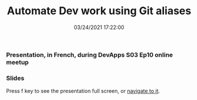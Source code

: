 ﻿---
title: 'Automate Dev work using Git aliases'
permalink: /2021/10/19/automate-dev-work-using-git-aliases/
date: 03/24/2021 17:22:00
disqusIdentifier: 20211019013205
tags: [Git, Devx]
excerpt: Presentation, in French, during DevApps S03 Ep10 online meetup
slides: https://laurentkempe.com/presentations/Automate%20Dev%20work%20using%20Git%20aliases/index.html#/
---
### Presentation, in French, during DevApps S03 Ep10 online meetup

<Plyr video="uw0rEcoZuzk" start="106" />

### Slides

Press f key to see the presentation full screen, or [navigate to it](https://laurentkempe.com/presentations/Automate%20Dev%20work%20using%20Git%20aliases/index.html#/).

<Reveal src="https://laurentkempe.com/presentations/Automate%20Dev%20work%20using%20Git%20aliases/index.html#/" />
